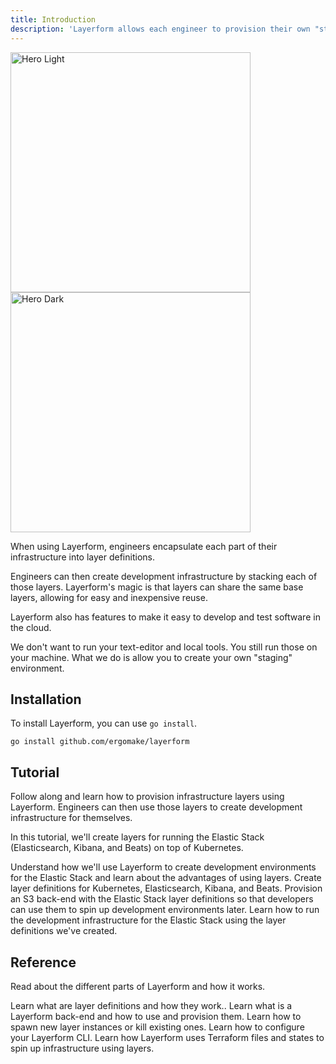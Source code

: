 ```yaml
---
title: Introduction
description: 'Layerform allows each engineer to provision their own "staging" environment using plain Terraform files.'
---
```


<div className="flex justify-center items-center">
    <img
        className="block dark:hidden w-96"
        src="/images/hero-light.png"
        alt="Hero Light"
        width="384px"
    />
    <img
        className="hidden dark:block w-96"
        width="384px"
        src="/images/hero-dark.png"
        alt="Hero Dark"
    />
</div>

When using Layerform, engineers encapsulate each part of their infrastructure into layer definitions.

Engineers can then create development infrastructure by stacking each of those layers. Layerform's magic is that layers can share the same base layers, allowing for easy and inexpensive reuse.

Layerform also has features to make it easy to develop and test software in the cloud.

<Note>
    We don't want to run your text-editor and local tools. You still run those
    on your machine. What we do is allow you to create your own "staging"
    environment.
</Note>

## Installation

To install Layerform, you can use `go install`.

```
go install github.com/ergomake/layerform
```

## Tutorial

Follow along and learn how to provision infrastructure layers using Layerform. Engineers can then use those layers to create development infrastructure for themselves.

In this tutorial, we'll create layers for running the Elastic Stack (Elasticsearch, Kibana, and Beats) on top of Kubernetes.

<CardGroup cols={2}>
    <Card title="Tutorial overview" icon="map" href="/tutorial/overview">
        Understand how we'll use Layerform to create development environments
        for the Elastic Stack and learn about the advantages of using layers.
    </Card>
    <Card
        title="Your first layer definitions"
        icon="layer-group"
        href="/tutorial/layer-definitions"
    >
        Create layer definitions for Kubernetes, Elasticsearch, Kibana, and
        Beats.
    </Card>
    <Card
        title="Provisioning your first layer definitions"
        icon="cloud-arrow-up"
        href="/tutorial/provisioning"
    >
        Provision an S3 back-end with the Elastic Stack layer definitions so
        that developers can use them to spin up development environments later.
    </Card>
    <Card
        title="Running the dev infrastructure"
        icon="window"
        href="/tutorial/running"
    >
        Learn how to run the development infrastructure for the Elastic Stack
        using the layer definitions we've created.
    </Card>
</CardGroup>

## Reference

Read about the different parts of Layerform and how it works.

<CardGroup cols={2}>
    <Card
        title="Layer definitions"
        icon="pen-to-square"
        href="/reference/layer_definitions"
    >
        Learn what are layer definitions and how they work..
    </Card>
    <Card
        title="Back-ends and provisioning"
        icon="cloud-arrow-up"
        href="/reference/backends"
    >
        Learn what is a Layerform back-end and how to use and provision them.
    </Card>
    <Card
        title="Spawning and killing layers"
        icon="window"
        href="/reference/creating_and_deleting"
    >
        Learn how to spawn new layer instances or kill existing ones.
    </Card>
    <Card title="CLI Configs" icon="window" href="/reference/cli_configs">
        Learn how to configure your Layerform CLI.
    </Card>
    <Card title="Inner workings" icon="window" href="/reference/cli_configs">
        Learn how Layerform uses Terraform files and states to spin up
        infrastructure using layers.
    </Card>
</CardGroup>
